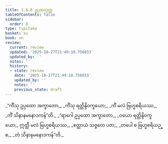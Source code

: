 ```yaml
---
title: 1.6.8 ဥပ္ပထသုတ္တ
tableOfContents: false
sidebar:
  order: 8
type: tipitaka
basket: su
book: sn
review:
  current: review
  updated: '2025-10-27T21:49:10.756033'
  updated_by: ''
  notes: ''
  history:
  - state: review
    date: '2025-10-27T21:49:10.756033'
    updated_by: ''
    notes: ''
    previous_state: draft
---
```



<ReviewStatus review={frontmatter.review} showDetails={true} />

<HypothesisAnnotation frontmatter={frontmatter} />

<DynamicBreadcrumb />

<Division number="58" book="sn" e="ch" v="18" p="288">

<Paragraph number="302" type="verses" book="sn">
_“ကိံသု ဥပ္ပထော အက္ခာတော,_  
_ကိံသု ရတ္တိန္ဒိဝက္ခယော;_  
_ကိံ မလံ ဗြဟ္မစရိယဿ,_  
_ကိံ သိနာနမနောဒကန်”တိ._  

</Paragraph>

<Paragraph number="303" type="verses" book="sn">
_“ရာဂေါ ဥပ္ပထော အက္ခာတော,_  
_ဝယော ရတ္တိန္ဒိဝက္ခယော;_  
ဣတ္ထီ မလံ ဗြဟ္မစရိယဿ,_  
_ဧတ္ထာယံ သဇ္ဇတေ ပဇာ;_  
_တပေါ စ ဗြဟ္မစရိယဉ္စ,_  
_တံ သိနာနမနောဒကန်”တိ._
</Paragraph>
</Division>